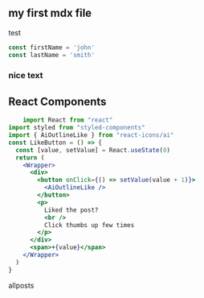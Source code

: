 


<section className="mdx-page">

## my first mdx file

test

<div className="code">

```js
const firstName = 'john'
const lastName = 'smith'
```

</div>



<div className="nice-text">

<h3>nice text</h3>

<FiInfo className="nice-text-icon"></FiInfo>

</div>

<h2> React Components </h2>

<Counter />

```jsx
    import React from "react"
import styled from "styled-components"
import { AiOutlineLike } from "react-icons/ai"
const LikeButton = () => {
  const [value, setValue] = React.useState(0)
  return (
    <Wrapper>
      <div>
        <button onClick={() => setValue(value + 1)}>
          <AiOutlineLike />
        </button>
        <p>
          Liked the post?
          <br />
          Click thumbs up few times
        </p>
      </div>
      <span>+{value}</span>
    </Wrapper>
  )
}
```
<LikeButton />

<Link to="/posts" className="btn center-btn">
    allposts
</Link>

</section>

